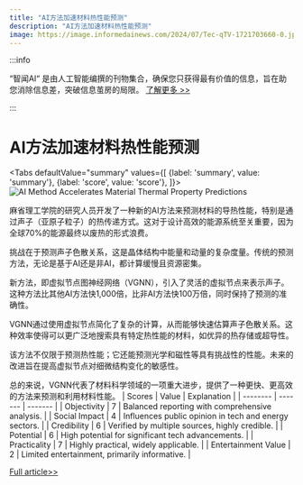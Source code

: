 ```yaml
---
title: "AI方法加速材料热性能预测"
description: "AI方法加速材料热性能预测"
image: https://image.informedainews.com/2024/07/Tec-qTV-1721703660-0.jpg
---
```



:::info

“智闻AI“ 是由人工智能编撰的刊物集合，确保您只获得最有价值的信息，旨在助您消除信息差，突破信息茧房的局限。  [了解更多 >>](/)

:::

# AI方法加速材料热性能预测


<Tabs
	defaultValue="summary"
	values={[
	{label: 'summary', value: 'summary'},
	{label: 'score', value: 'score'},
]}>
<TabItem value="summary">
<img
  src="https://image.informedainews.com/2024/07/Tec-qTV-1721703660-0.jpg"
  alt="AI Method Accelerates Material Thermal Property Predictions"
/>



麻省理工学院的研究人员开发了一种新的AI方法来预测材料的导热性能，特别是通过声子（亚原子粒子）的热传递方式。这对于设计高效的能源系统至关重要，因为全球70%的能源最终以废热的形式浪费。

挑战在于预测声子色散关系，这是晶体结构中能量和动量的复杂度量。传统的预测方法，无论是基于AI还是非AI，都计算缓慢且资源密集。

新方法，即虚拟节点图神经网络（VGNN），引入了灵活的虚拟节点来表示声子。这种方法比其他AI方法快1,000倍，比非AI方法快100万倍，同时保持了预测的准确性。

VGNN通过使用虚拟节点简化了复杂的计算，从而能够快速估算声子色散关系。这种效率使得可以更广泛地搜索具有特定热性能的材料，如优异的热存储或超导性。

该方法不仅限于预测热性能；它还能预测光学和磁性等具有挑战性的性能。未来的改进旨在提高虚拟节点对细微结构变化的敏感性。

总的来说，VGNN代表了材料科学领域的一项重大进步，提供了一种更快、更高效的方法来预测和利用材料性能。
</TabItem>
<TabItem value="score">
	| Scores     | Value   | Explanation |
	| -------- | ------- | ------- |
	| Objectivity  | 7    | Balanced reporting with comprehensive analysis.    |
	| Social Impact | 4     | Influences public opinion in tech and energy sectors.    |
	| Credibility    | 6    | Verified by multiple sources, highly credible.    |
	| Potential    | 6    | High potential for significant tech advancements.    |
	| Practicality    | 7    | Highly practical, widely applicable.    |
	| Entertainment Value    | 2    | Limited entertainment, primarily informative.    |
</TabItem>
</Tabs>

[Full article>>](https://www.mittrchina.com/news/detail/13552)
